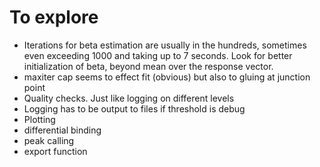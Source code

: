 # To explore

- Iterations for beta estimation are usually in the hundreds, sometimes even exceeding 1000 and taking up to 7 seconds. Look for better initialization of beta, beyond mean over the response vector.
- maxiter cap seems to effect fit (obvious) but also to gluing at junction point
- Quality checks. Just like logging on different levels
- Logging has to be output to files if threshold is debug
- Plotting
- differential binding
- peak calling
- export function
